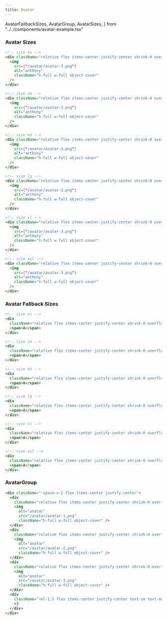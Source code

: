 ```yaml
---
title: Avatar
---
```


  AvatarFallbackSizes,
  AvatarGroup,
  AvatarSizes,
} from "../../components/avatar-example.tsx"

### Avatar Sizes

<AvatarSizes />

```html title="avatar.html"
<!-- size xs -->
<div className="relative flex items-center justify-center shrink-0 overflow-hidden bg-muted rounded-full h-6 w-6 text-xs">
  <img
    src={"/avatar/avatar-3.png"}
    alt="anthony"
    className="h-full w-full object-cover"
  />
</div>

<!-- size sm -->
<div className="relative flex items-center justify-center shrink-0 overflow-hidden bg-muted rounded-full h-8 w-8 text-xs">
  <img
    src={"/avatar/avatar-3.png"}
    alt="anthony"
    className="h-full w-full object-cover"
  />
</div>

<!-- size md -->
<div className="relative flex items-center justify-center shrink-0 overflow-hidden bg-muted rounded-full h-10 w-10 text-sm">
  <img
    src={"/avatar/avatar-3.png"}
    alt="anthony"
    className="h-full w-full object-cover"
  />
</div>

<!-- size lg -->
<div className="relative flex items-center justify-center shrink-0 overflow-hidden bg-muted rounded-full h-12 w-12 text-sm">
  <img
    src={"/avatar/avatar-3.png"}
    alt="anthony"
    className="h-full w-full object-cover"
  />
</div>

<!-- size xl -->
<div className="relative flex items-center justify-center shrink-0 overflow-hidden bg-muted rounded-full h-14 w-14 text-sm">
  <img
    src={"/avatar/avatar-3.png"}
    alt="anthony"
    className="h-full w-full object-cover"
  />
</div>

<!-- size xxl -->
<div className="relative flex items-center justify-center shrink-0 overflow-hidden bg-muted rounded-full h-16 w-16 text-sm">
  <img
    src={"/avatar/avatar-3.png"}
    alt="anthony"
    className="h-full w-full object-cover"
  />
</div>
```

### Avatar Fallback Sizes

<AvatarFallbackSizes />

```html
<!-- size xs -->
<div
  className="relative flex items-center justify-center shrink-0 overflow-hidden bg-muted rounded-full h-6 w-6 text-xs">
  <span>A</span>
</div>

<!-- size sm -->
<div
  className="relative flex items-center justify-center shrink-0 overflow-hidden bg-muted rounded-full h-8 w-8 text-xs">
  <span>A</span>
</div>

<!-- size md -->
<div
  className="relative flex items-center justify-center shrink-0 overflow-hidden bg-muted rounded-full h-10 w-10 text-sm">
  <span>A</span>
</div>

<!-- size lg -->
<div
  className="relative flex items-center justify-center shrink-0 overflow-hidden bg-muted rounded-full h-12 w-12 text-sm">
  <span>A</span>
</div>

<!-- size xl -->
<div
  className="relative flex items-center justify-center shrink-0 overflow-hidden bg-muted rounded-full h-14 w-14 text-sm">
  <span>A</span>
</div>

<!-- size xxl -->
<div
  className="relative flex items-center justify-center shrink-0 overflow-hidden bg-muted rounded-full h-16 w-16 text-sm">
  <span>A</span>
</div>
```

### AvatarGroup

<AvatarGroup />

```html title="avatar-group.html"
<div className="-space-x-2 flex items-center justify-center">
  <div
    className="relative flex items-center justify-center shrink-0 overflow-hidden ring-muted-foreground bg-muted rounded-full ring-1 h-8 w-8 text-xs">
    <img
      alt="avatar"
      src="/avatar/avatar-1.png"
      className="h-full w-full object-cover" />
  </div>
  <div
    className="relative flex items-center justify-center shrink-0 overflow-hidden ring-muted-foreground bg-muted rounded-full ring-1 h-8 w-8 text-xs">
    <img
      alt="avatar"
      src="/avatar/avatar-2.png"
      className="h-full w-full object-cover" />
  </div>
  <div
    className="relative flex items-center justify-center shrink-0 overflow-hidden ring-muted-foreground bg-muted rounded-full ring-1 h-8 w-8 text-xs">
    <img
      alt="avatar"
      src="/avatar/avatar-3.png"
      className="h-full w-full object-cover" />
  </div>
  <div
    className="!ml-1.5 flex items-center justify-center text-sm text-muted-foreground">
    +3
  </div>
</div>
```
